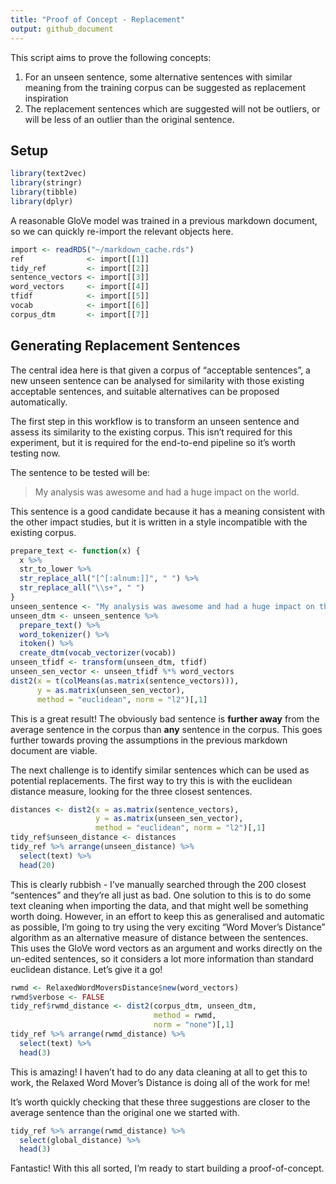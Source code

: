 ```yaml
---
title: "Proof of Concept - Replacement"
output: github_document
---
```

  
This script aims to prove the following concepts:

1. For an unseen sentence, some alternative sentences with similar meaning from 
the training corpus can be suggested as replacement inspiration
1. The replacement sentences which are suggested will not be outliers, or will 
be less of an outlier than the original sentence.

## Setup

```r
library(text2vec)
library(stringr)
library(tibble)
library(dplyr)
```

A reasonable GloVe model was trained in a previous markdown document, so we can
quickly re-import the relevant objects here.

```r
import <- readRDS("~/markdown_cache.rds")
ref              <- import[[1]]
tidy_ref         <- import[[2]]
sentence_vectors <- import[[3]]
word_vectors     <- import[[4]]
tfidf            <- import[[5]]
vocab            <- import[[6]]
corpus_dtm       <- import[[7]]
```

## Generating Replacement Sentences

The central idea here is that given a corpus of "acceptable sentences", a new 
unseen sentence can be analysed for similarity with those existing acceptable
sentences, and suitable alternatives can be proposed automatically.

The first step in this workflow is to transform an unseen sentence and assess
its similarity to the existing corpus. This isn't required for this experiment, 
but it is required for the end-to-end pipeline so it's worth testing now.

The sentence to be tested will be:

> My analysis was awesome and had a huge impact on the world.

This sentence is a good candidate because it has a meaning consistent with the
other impact studies, but it is written in a style incompatible with the 
existing corpus.

```r
prepare_text <- function(x) {
  x %>% 
  str_to_lower %>% 
  str_replace_all("[^[:alnum:]]", " ") %>% 
  str_replace_all("\\s+", " ")
}
unseen_sentence <- "My analysis was awesome and had a huge impact on the world."
unseen_dtm <- unseen_sentence %>% 
  prepare_text() %>% 
  word_tokenizer() %>% 
  itoken() %>% 
  create_dtm(vocab_vectorizer(vocab)) 
unseen_tfidf <- transform(unseen_dtm, tfidf)
unseen_sen_vector <- unseen_tfidf %*% word_vectors
dist2(x = t(colMeans(as.matrix(sentence_vectors))), 
      y = as.matrix(unseen_sen_vector), 
      method = "euclidean", norm = "l2")[,1]
```

This is a great result! The obviously bad sentence is **further away** from the 
average sentence in the corpus than **any** sentence in the corpus. This goes
further towards proving the assumptions in the previous markdown document are
viable.

The next challenge is to identify similar sentences which can be used as 
potential replacements. The first way to try this is with the euclidean distance
measure, looking for the three closest sentences. 

```r
distances <- dist2(x = as.matrix(sentence_vectors), 
                   y = as.matrix(unseen_sen_vector), 
                   method = "euclidean", norm = "l2")[,1]
tidy_ref$unseen_distance <- distances
tidy_ref %>% arrange(unseen_distance) %>% 
  select(text) %>% 
  head(20)
```

This is clearly rubbish - I've manually searched through the 200 closest 
"sentences" and they're all just as bad. One solution to this is to do some text
cleaning when importing the data, and that might well be something worth doing. 
However, in an effort to keep this as generalised and automatic as possible, I'm
going to try using the very exciting "Word Mover's Distance" algorithm as an 
alternative measure of distance between the sentences. This uses the GloVe word
vectors as an argument and works directly on the un-edited sentences, so it
considers a lot more information than standard euclidean distance. Let's give it
a go!

```r
rwmd <- RelaxedWordMoversDistance$new(word_vectors)
rwmd$verbose <- FALSE
tidy_ref$rwmd_distance <- dist2(corpus_dtm, unseen_dtm, 
                                method = rwmd, 
                                norm = "none")[,1]
tidy_ref %>% arrange(rwmd_distance) %>% 
  select(text) %>% 
  head(3)
```

This is amazing! I haven't had to do any data cleaning at all to get this to 
work, the Relaxed Word Mover's Distance is doing all of the work for me! 

It's worth quickly checking that these three suggestions are closer to the
average sentence than the original one we started with.

```r
tidy_ref %>% arrange(rwmd_distance) %>% 
  select(global_distance) %>% 
  head(3)
```

Fantastic! With this all sorted, I'm ready to start building a proof-of-concept.

